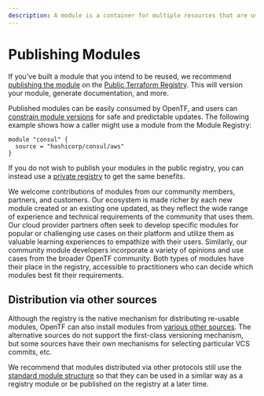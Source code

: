 ```yaml
---
description: A module is a container for multiple resources that are used together.
---
```


# Publishing Modules

If you've built a module that you intend to be reused, we recommend
[publishing the module](/opentf/registry/modules/publish) on the
[Public Terraform Registry](https://registry.terraform.io). This will version
your module, generate documentation, and more.

Published modules can be easily consumed by OpenTF, and users can
[constrain module versions](/opentf/language/modules/syntax#version)
for safe and predictable updates. The following example shows how a caller
might use a module from the Module Registry:

```hcl
module "consul" {
  source = "hashicorp/consul/aws"
}
```

If you do not wish to publish your modules in the public registry, you can
instead use a [private registry](/opentf/registry/private) to get
the same benefits.

We welcome contributions of modules from our community members, partners, and customers. Our ecosystem is made richer by each new module created or an existing one updated, as they reflect the wide range of experience and technical requirements of the community that uses them. Our cloud provider partners often seek to develop specific modules for popular or challenging use cases on their platform and utilize them as valuable learning experiences to empathize with their users. Similarly, our community module developers incorporate a variety of opinions and use cases from the broader OpenTF community. Both types of modules have their place in the registry, accessible to practitioners who can decide which modules best fit their requirements.

## Distribution via other sources

Although the registry is the native mechanism for distributing re-usable
modules, OpenTF can also install modules from
[various other sources](/opentf/language/modules/sources). The alternative sources
do not support the first-class versioning mechanism, but some sources have
their own mechanisms for selecting particular VCS commits, etc.

We recommend that modules distributed via other protocols still use the
[standard module structure](/opentf/language/modules/develop/structure) so that they can
be used in a similar way as a registry module or be published on the registry
at a later time.
